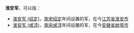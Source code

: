 '''淮安军'''，可以指：
*[[淮安军_(绍定)|淮安军 (绍定)]]，[[南宋|南宋]][[绍定|绍定]]年间设置的军，在今[[江苏省|江苏省]][[淮安市|淮安市]]
*[[淮安军_(咸淳)|淮安军 (咸淳)]]，[[南宋|南宋]][[咸淳|咸淳]]年间设置的军，在今[[安徽省|安徽省]][[蚌埠市|蚌埠市]]

{{Disambig|H|Cat=军名消歧义}}